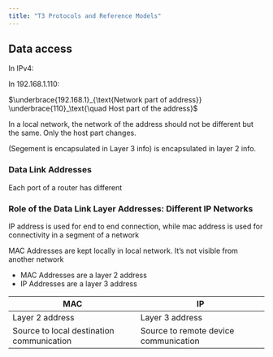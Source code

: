```yaml
---
title: "T3 Protocols and Reference Models"
---
```


## Data access

In IPv4:

In 192.168.1.110:

$\underbrace{192.168.1}_{\text{Network part of address}}  \underbrace{110}_\text{\quad Host part of the address}$

In a local network, the network of the address should not be different but the same. Only the host part changes.

(Segement is encapsulated in Layer 3 info) is encapsulated in layer 2 info.

### Data Link Addresses

Each port of a router has different \index{MAC addresses}

### Role of the Data Link Layer Addresses: Different IP Networks

IP address is used for end to end connection, while mac address is used for connectivity in a segment of a network

MAC Addresses are kept locally in local network. It's not visible from another network

- MAC Addresses are a layer 2 address
- IP Addresses are a layer 3 address

| MAC | IP |
|-|-|
| Layer 2 address | Layer 3 address |
| Source to local destination communication | Source to remote device communication |
